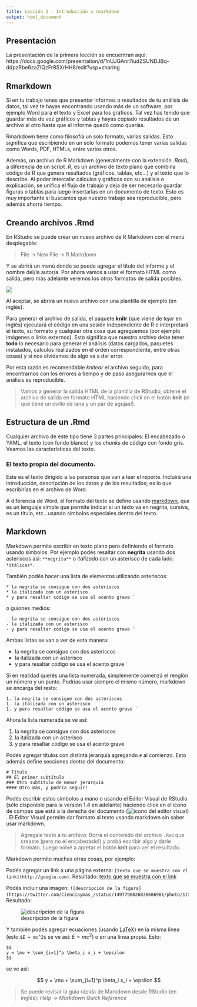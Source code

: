 ```yaml
---
title: Lección 1 - Introducción a rmarkdown
output: html_document
---
```



## Presentación

La presentación de la primera lección se encuentran aqui: https://docs.google.com/presentation/d/1nUJGAnr7iudZSUNDJBq-ddpzRbe6zaZIQzFr8SXrHH8/edit?usp=sharing 


## Rmarkdown

Si en tu trabajo tenes que presentar informes o resultados de tu análisis de datos, tal vez te hayas encontrando usando más de un software, por ejemplo Word para el texto y Excel para los gráficos.  Tal vez has tenido que guardar más de vez gráficos y tablas y hayas copiado resultados de un archivo al otro hasta que el informe quedó como querías. 

Rmarkdown tiene como filosofía un solo formato, varias salidas. Esto significa que escribiendo en un solo formato podemos tener varias salidas como Words, PDF, HTMLs, entre varios otros.

Además, un archivo de R Markdown (generalmente con la extensión _.Rmd_), a diferencia de un script _.R_, es un archivo de texto plano que combina código de R que genera resultados (gráficos, tablas, etc…) y el texto que lo describe. Al poder intercalar cálculos y gráficos con su análisis o explicación, se unifica el flujo de trabajo y deja de ser necesario guardar figuras o tablas para luego insertarlas en un documento de texto. Esto es muy importante si buscamos que nuestro trabajo sea reproducible, pero además ahorra tiempo.


## Creando archivos .Rmd

En RStudio se puede crear un nuevo archivo de R Markdown con el menú desplegable:


> File → New File → R Markdown


Y se abrirá un menú donde se puede agregar el título del informe y el nombre del/la autor/a.
Por ahora vamos a usar el formato HTML como salida, pero más adelante veremos los otros formatos de salida posibles.

![](img/crear_rmd.png)


Al aceptar, se abrirá un nuevo archivo con una plantilla de ejemplo (en inglés).

Para generar el archivo de salida, el paquete **knitr** (que viene de *tejer* en inglés) ejecutará el código en una sesión independiente de R e interpretará el texto, su formato y cualquier otra cosa que agreguemos (por ejemplo imágenes o links externos).
Esto significa que nuestro archivo debe tener **todo** lo necesario para generar el análisis (datos cargados, paquetes instalados, calculos realizados en el orden correspondiente, entre otras cosas) y si nos olvidamos de algo va a dar error.

Por esta razón es recomendable *knitear* el archivo seguido, para encontrarnos con los errores a tiempo y de paso asegurarnos que el análisis es reproducible.

> Vamos a generar la salida HTML de la plantilla de RStudio, obtené el archivo de salida en formato HTML haciendo click en el botón **knit** (el que tiene un ovillo de lana y un par de agujas!).

## Estructura de un .Rmd

Cualquier archivo de este tipo tiene 3 partes principales:  El encabezado o YAML, el texto (con fondo blanco) y los _chunks_ de código con fondo gris.  Veamos las características del texto. 


### El texto propio del documento.

Este es el texto dirigido a las personas que van a leer el reporte.
Incluirá una introducción, descripción de los datos y de los resultados; es lo que escribirías en el archivo de Word.

A diferencia de Word, el formato del texto se define usando [markdown](<https://es.wikipedia.org/wiki/Markdown>), que es un lenguaje simple que permite indicar si un texto va en negrita, cursiva, es un título, etc...usando símbolos especiales dentro del texto.

## Markdown

Markdown permite escribir en texto plano pero definiendo el formato usando símbolos.
Por ejemplo podés resaltar con **negrita** usando dos asteriscos así: `**negrita**` o *italizada* con un asterisco de cada lado: `*itálicas*`.

También podés hacer una lista de elementos utilizando asteriscos:

    * la negrita se consigue con dos asteriscos
    * la italizada con un asterisco
    * y para resaltar código se usa el acento grave `

o guiones medios:

    - la negrita se consigue con dos asteriscos
    - la italizada con un asterisco
    - y para resaltar código se usa el acento grave `

Ambas listas se van a ver de esta manera:

-   la negrita se consigue con dos asteriscos
-   la italizada con un asterisco
-   y para resaltar código se usa el acento grave \`

Si en realidad querés una lista numerada, simplemente comenzá el renglón un número y un punto.
Podrías usar siempre el mismo número, markdown se encarga del resto:

    1. la negrita se consigue con dos asteriscos
    1. la italizada con un asterisco
    1. y para resaltar código se usa el acento grave `

Ahora la lista numerada se ve así:

1.  la negrita se consigue con dos asteriscos
2.  la italizada con un asterisco
3.  y para resaltar código se usa el acento grave \`

Podés agregar títulos con distinta jerarquía agregando `#` al comienzo.
Esto además define secciones dentro del documento:

    # Título
    ## El primer subtítulo
    ### Otro subtítulo de menor jerarquía
    #### Otro más, y podría seguir!

Podés escribir estos símbolos a mano o usando el Editor Visual de RStudio (sólo disponible para la versión 1.4 en adelante) haciendo click en el ícono de compás que está a la derecha del documento (![icono del editor visual](img/icono-editor-visual.png)) . 
El Editor Visual permite dar formato al texto usando markdown sin saber usar markdown.


> Agregale texto a tu archivo: Borrá el contenido del archivo `.Rmd` que creaste (pero no el encabezado!) y probá escribir algo y darle formato.
Luego volvé a apretar el botón **knit** para ver el resultado.


Markdown permite muchas otras cosas, por ejemplo:

Podés agregar un link a una página externa: `[texto que se muestra con el link](http://google.com)`. 
Resultado: [texto que se muestra con el link](http://google.com)

Podés incluir una imagen: `![descripción de la figura](https://twitter.com/Cienciaymas_/status/1497796026836606981/photo/1)`: Resultado: 

![descripción de la figura](https://twitter.com/Cienciaymas_/status/1497796026836606981/photo/1)

Y también podés agregar ecuaciones (usando [LaTeX](https://es.wikipedia.org/wiki/LaTeX)) en la misma línea (esto:`$E = mc^2$` se ve así: $E = mc^2$) o en una línea propia.
Esto:

    $$
    y = \mu + \sum_{i=1}^p \beta_i x_i + \epsilon
    $$

se ve así:

$$
y = \mu + \sum_{i=1}^p \beta_i x_i + \epsilon
$$


> Se puede revisar la guía rápida de Markdown desde RStudio (en inglés): _Help → Markdown Quick Reference_
